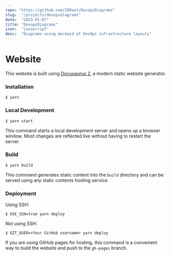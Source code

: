 ```yaml
---
repo: "https://github.com/IORoot/DevopsDiagrams"
slug:  "/projects/devopsdiagrams"
date:  "2023-01-07"
title: "DevopsDiagrams"
icon:  "javascript"
desc:  "Diagrams using mermaid of DevOps infrastructure layouts"
---
```



# Website

This website is built using [Docusaurus 2](https://docusaurus.io/), a modern static website generator.

### Installation

```
$ yarn
```

### Local Development

```
$ yarn start
```

This command starts a local development server and opens up a browser window. Most changes are reflected live without having to restart the server.

### Build

```
$ yarn build
```

This command generates static content into the `build` directory and can be served using any static contents hosting service.

### Deployment

Using SSH:

```
$ USE_SSH=true yarn deploy
```

Not using SSH:

```
$ GIT_USER=<Your GitHub username> yarn deploy
```

If you are using GitHub pages for hosting, this command is a convenient way to build the website and push to the `gh-pages` branch.
